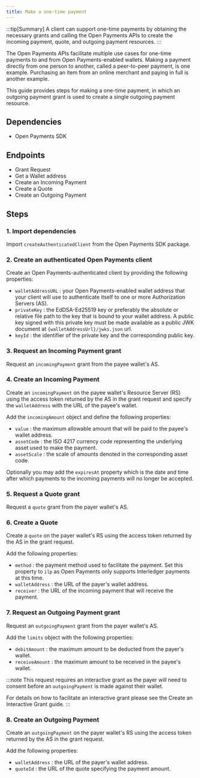 ```yaml
---
title: Make a one-time payment
---
```



:::tip[Summary]
A client can support one-time payments by obtaining the necessary grants and calling the Open Payments APIs to create the incoming payment, quote, and outgoing payment resources.
:::

The Open Payments APIs facilitate multiple use cases for one-time payments to and from Open Payments-enabled wallets. Making a payment directly from one person to another, called a peer-to-peer payment, is one example. Purchasing an item from an online merchant and paying in full is another example.

This guide provides steps for making a one-time payment, in which an outgoing payment grant is used to create a single outgoing payment resource.

## Dependencies

- <LinkOut href='https://github.com/interledger/open-payments/tree/main/packages/open-payments'>
    Open Payments SDK
  </LinkOut>

<HttpSig />

## Endpoints

- <LinkOut href='https://openpayments.dev/apis/auth-server/operations/post-request/'>
    Grant Request
  </LinkOut>
- <LinkOut href='https://openpayments.dev/apis/wallet-address-server/operations/get-wallet-address/'>
    Get a Wallet address
  </LinkOut>
- <LinkOut href='https://openpayments.dev/apis/resource-server/operations/create-incoming-payment/'>
    Create an Incoming Payment
  </LinkOut>
- <LinkOut href='https://openpayments.dev/apis/resource-server/operations/create-quote/'>
    Create a Quote
  </LinkOut>
- <LinkOut href='https://openpayments.dev/apis/resource-server/operations/create-outgoing-payment/'>
    Create an Outgoing Payment
  </LinkOut>

<Tabs>
<TabItem label='TypeScript'>
<Ts />

## Steps

### 1. Import dependencies

Import `createAuthenticatedClient` from the Open Payments SDK package.

<ChunkedSnippet
  source='https://raw.githubusercontent.com/interledger/open-payments-snippets/main/incoming-payment/incoming-payment-create.ts'
  chunk='1'
/>

### 2. Create an authenticated Open Payments client

Create an Open Payments-authenticated client by providing the following properties:

- `walletAddressURL` : your Open Payments-enabled wallet address that your client will use to authenticate itself to one or more Authorization Servers (AS).
- `privateKey` : the EdDSA-Ed25519 key or preferably the absolute or relative file path to the key that is bound to your wallet address. A public key signed with this private
  key must be made available as a public JWK document at `{walletAddressUrl}/jwks.json` url.
- `keyId` : the identifier of the private key and the corresponding public key.

<ChunkedSnippet
  source='https://raw.githubusercontent.com/interledger/open-payments-snippets/main/grant/grant-outgoing-payment.ts'
  chunk='2'
/>

### 3. Request an Incoming Payment grant

Request an `incomingPayment` grant from the payee wallet's AS.

<ChunkedSnippet
  source='https://raw.githubusercontent.com/interledger/open-payments-snippets/main/grant/grant-incoming-payment.ts'
  chunk='4'
/>

### 4. Create an Incoming Payment

Create an `incomingPayment` on the payee wallet's Resource Server (RS) using the access token returned by the AS in the grant request and specify the `walletAddress` with the URL of the payee's wallet.

Add the `incomingAmount` object and define the following properties:

- `value` : the maximum allowable amount that will be paid to the payee's wallet address.
- `assetCode` : the ISO 4217 currency code representing the underlying asset used to make the payment.
- `assetScale` : the scale of amounts denoted in the corresponding asset code.

Optionally you may add the `expiresAt` property which is the date and time after which payments to the incoming payments will no longer be accepted.

<ChunkedSnippet
  source='https://raw.githubusercontent.com/interledger/open-payments-snippets/main/incoming-payment/incoming-payment-create.ts'
  chunk='3'
/>

### 5. Request a Quote grant

Request a `quote` grant from the payer wallet's AS.

<ChunkedSnippet
  source='https://raw.githubusercontent.com/interledger/open-payments-snippets/main/grant/grant-quote.ts'
  chunk='4'
/>

### 6. Create a Quote

Create a `quote` on the payer wallet's RS using the access token returned by the AS in the grant request.

Add the following properties:

- `method` : the payment method used to facilitate the payment. Set this property to `ilp` as Open Payments only supports <LinkOut href='https://interledger.org'>Interledger</LinkOut> payments at this time.
- `walletAddress` : the URL of the payer's wallet address.
- `receiver` : the URL of the incoming payment that will receive the payment.

<ChunkedSnippet
  source='https://raw.githubusercontent.com/interledger/open-payments-snippets/main/quote/quote-create.ts'
  chunk='3'
/>

### 7. Request an Outgoing Payment grant

Request an `outgoingPayment` grant from the payer wallet's AS.

Add the `limits` object with the following properties:

- `debitAmount` : the maximum amount to be deducted from the payer's wallet.
- `receiveAmount` : the maximum amount to be received in the payee's wallet.

:::note
This request requires an interactive grant as the payer will need to consent before an `outgoingPayment` is made against their wallet.

For details on how to facilitate an interactive grant please see the <LinkOut href='https://openpayments.dev/guides/create-interactive-grant/'>
Create an Interactive Grant guide. </LinkOut>
:::

<ChunkedSnippet
  source='https://raw.githubusercontent.com/interledger/open-payments-snippets/main/grant/grant-outgoing-payment.ts'
  chunk='4'
/>

### 8. Create an Outgoing Payment

Create an `outgoingPayment` on the payer wallet's RS using the access token returned by the AS in the grant request.

Add the following properties:

- `walletAddress` : the URL of the payer's wallet address.
- `quoteId` : the URL of the quote specifying the payment amount.

<ChunkedSnippet
  source='https://raw.githubusercontent.com/interledger/open-payments-snippets/main/outgoing-payment/outgoing-payment-create.ts'
  chunk='3'
/>

</TabItem>
</Tabs>
